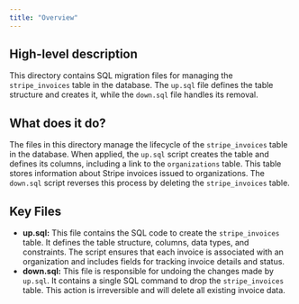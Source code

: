 ```yaml
---
title: "Overview"
---
```


## High-level description
This directory contains SQL migration files for managing the `stripe_invoices` table in the database. The `up.sql` file defines the table structure and creates it, while the `down.sql` file handles its removal.

## What does it do?
The files in this directory manage the lifecycle of the `stripe_invoices` table in the database. When applied, the `up.sql` script creates the table and defines its columns, including a link to the `organizations` table. This table stores information about Stripe invoices issued to organizations. The `down.sql` script reverses this process by deleting the `stripe_invoices` table.

## Key Files
- **up.sql:** This file contains the SQL code to create the `stripe_invoices` table. It defines the table structure, columns, data types, and constraints. The script ensures that each invoice is associated with an organization and includes fields for tracking invoice details and status.
- **down.sql:** This file is responsible for undoing the changes made by `up.sql`. It contains a single SQL command to drop the `stripe_invoices` table. This action is irreversible and will delete all existing invoice data. 
